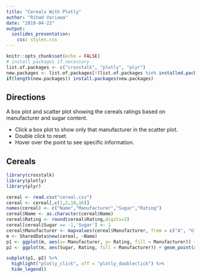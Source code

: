 ```yaml
---
title: "Cereals With Plotly"
author: "Rihad Variawa"
date: "2019-04-22"
output:
  ioslides_presentation:
    css: styles.css
---
```


```r
knitr::opts_chunk$set(echo = FALSE)
# install packages if necessary
list.of.packages <- c("crosstalk", "plotly", "plyr")
new.packages <- list.of.packages[!(list.of.packages %in% installed.packages()[,"Package"])]
if(length(new.packages)) install.packages(new.packages)
```

## Directions

A box plot and scatter plot showing the cereals ratings based on manufacturer and sugar content.

- Click a box plot to show only that manufacturer in the scatter plot.
- Double click to reset.
- Hover over the point to see specific information.

## Cereals

```r
library(crosstalk)
library(plotly)
library(plyr)

cereal <- read.csv("cereal.csv")
cereal <- cereal[,c(1,2,10,16)]
names(cereal) <- c("Name","Manufacturer","Sugar","Rating")
cereal$Name <- as.character(cereal$Name)
cereal$Rating <- round(cereal$Rating,digits=2)
cereal[cereal$Sugar == -1,'Sugar'] <- 1
cereal$Manufacturer <- mapvalues(cereal$Manufacturer, from = c("A", "G","K","N","P","Q","R"), to = c("American Home", "General Mills","Kelloggs","Nabisco","Post","Quaker Oats","Ralston Purina"))
m <- SharedData$new(cereal, ~Name)
p1 <- ggplot(m, aes(x= Manufacturer, y= Rating, fill = Manufacturer)) + geom_boxplot() + scale_x_discrete(labels = c("A", "G","K","N","P","Q","R"))
p2 <- ggplot(m, aes(Sugar, Rating, fill = Manufacturer)) + geom_point(aes(size = 1.5))

subplot(p1, p2) %>% 
  highlight("plotly_click", off = "plotly_doubleclick") %>% 
  hide_legend()
```
